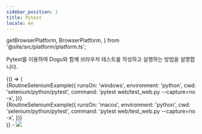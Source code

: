 ```yaml
---
sidebar_position: 1
title: Pytest
locale: en
---
```


  getBrowserPlatform,
  BrowserPlatform,
} from '@site/src/platform/platform.ts';

Pytest를 이용하여 Dogu와 함께 브라우저 테스트를 작성하고 실행하는 방법을 설명합니다.

<DevicePrerequisites />

<IntegrateWithGitRepository />
<CreateARoutine />

<BrowserOnly>
{() => (
<Tabs groupId="target" defaultValue={`${getBrowserPlatform('windows')}`} queryString>
<TabItem value="windows" label="Windows">

<div>
  {RoutineSeleniumExample({
    runsOn: 'windows',
    environment: 'python',
    cwd: 'selenium/python/pytest',
    command: 'pytest web/test_web.py --capture=no -x',
  })}
</div>

</TabItem>
<TabItem value="macos" label="macOS">

<div>
  {RoutineSeleniumExample({
    runsOn: 'macos',
    environment: 'python',
    cwd: 'selenium/python/pytest',
    command: 'pytest web/test_web.py --capture=no -x',
  })}
</div>

</TabItem>
</Tabs>
)}
</BrowserOnly>

<RunARoutine />
- <img
  src={routine_livestreaming_selenium_cross_python}
  style={{ width: 800 }}
/>
